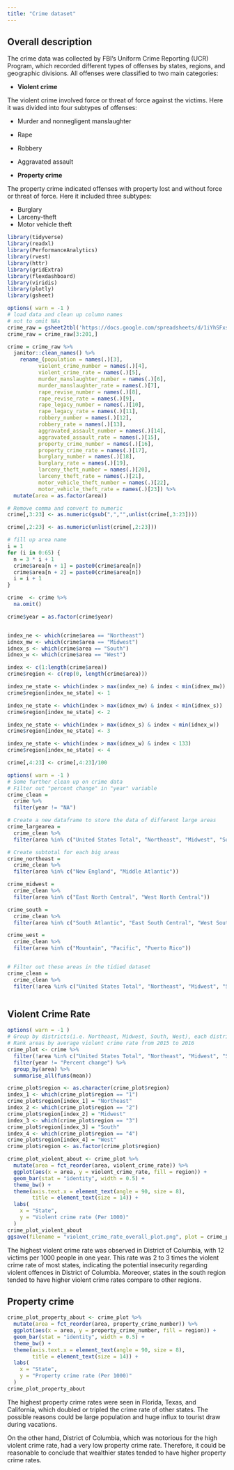 ```yaml
---
title: "Crime dataset"
---
```

## Overall description

The crime data was collected by FBI's Uniform Crime Reporting (UCR) Program, which recorded different types of offenses by states, regions, and geographic divisions. All offenses were classified to two main categories:

* **Violent crime**

The violent crime involved force or threat of force against the victims. Here it was divided into four subtypes of offenses:

 * Murder and nonnegligent manslaughter
 * Rape
 * Robbery
 * Aggravated assault

* **Property crime**

The property crime indicated offenses with property lost and without force or threat of force. Here it included three subtypes:

 * Burglary
 * Larceny-theft
 * Motor vehicle theft


```r
library(tidyverse)
library(readxl)
library(PerformanceAnalytics)
library(rvest)
library(httr)
library(gridExtra)
library(flexdashboard)
library(viridis)
library(plotly)
library(gsheet)
```



```r
options( warn = -1 )
# load data and clean up column names
# not to omit NAs
crime_raw = gsheet2tbl('https://docs.google.com/spreadsheets/d/1iYhSFxs_IdRDrfrn1xqdK6uesNKWRjCIJ2GYloO0Ll8/edit#gid=249460096') 
crime_raw = crime_raw[3:201,]

crime = crime_raw %>% 
  janitor::clean_names() %>% 
    rename_(population = names(.)[3],
          violent_crime_number = names(.)[4],
          violent_crime_rate = names(.)[5],
          murder_manslaughter_number = names(.)[6],
          murder_manslaughter_rate = names(.)[7],
          rape_revise_number = names(.)[8],
          rape_revise_rate = names(.)[9],
          rape_legacy_number = names(.)[10],
          rape_legacy_rate = names(.)[11],
          robbery_number = names(.)[12],
          robbery_rate = names(.)[13],
          aggravated_assault_number = names(.)[14],
          aggravated_assault_rate = names(.)[15],
          property_crime_number = names(.)[16],
          property_crime_rate = names(.)[17],
          burglary_number = names(.)[18],
          burglary_rate = names(.)[19],
          larceny_theft_number = names(.)[20],
          larceny_theft_rate = names(.)[21],
          motor_vehicle_theft_number = names(.)[22],
          motor_vehicle_theft_rate = names(.)[23]) %>% 
  mutate(area = as.factor(area)) 

# Remove comma and convert to numeric
crime[,3:23] <- as.numeric(gsub(",","",unlist(crime[,3:23])))

crime[,2:23] <- as.numeric(unlist(crime[,2:23]))

# fill up area name
i = 1
for (i in 0:65) {
  n = 3 * i + 1
  crime$area[n + 1] = paste0(crime$area[n]) 
  crime$area[n + 2] = paste0(crime$area[n])
  i = i + 1
}

crime  <- crime %>% 
  na.omit()

crime$year = as.factor(crime$year)


index_ne <- which(crime$area == "Northeast")
idnex_mw <- which(crime$area == "Midwest")
idnex_s <- which(crime$area == "South")
idnex_w <- which(crime$area == "West")

index <- c(1:length(crime$area))
crime$region <- c(rep(0, length(crime$area)))

index_ne_state <- which(index > max(index_ne) & index < min(idnex_mw))
crime$region[index_ne_state] <- 1

index_ne_state <- which(index > max(idnex_mw) & index < min(idnex_s))
crime$region[index_ne_state] <- 2

index_ne_state <- which(index > max(idnex_s) & index < min(idnex_w))
crime$region[index_ne_state] <- 3

index_ne_state <- which(index > max(idnex_w) & index < 133)
crime$region[index_ne_state] <- 4

crime[,4:23] <- crime[,4:23]/100

```



```r
options( warn = -1 )
# Some further clean up on crime data 
# Filter out "percent change" in "year" variable
crime_clean = 
  crime %>%
  filter(year != "NA")

# Create a new dataframe to store the data of different large areas
crime_largearea = 
  crime_clean %>%
  filter(area %in% c("United States Total", "Northeast", "Midwest", "South", "West"))

# Create subtotal for each big areas
crime_northeast = 
  crime_clean %>%
  filter(area %in% c("New England", "Middle Atlantic"))

crime_midwest = 
  crime_clean %>%
  filter(area %in% c("East North Central", "West North Central"))

crime_south = 
  crime_clean %>%
  filter(area %in% c("South Atlantic", "East South Central", "West South Central"))

crime_west = 
  crime_clean %>%
  filter(area %in% c("Mountain", "Pacific", "Puerto Rico"))


# Filter out these areas in the tidied dataset
crime_clean = 
  crime_clean %>%
  filter(!area %in% c("United States Total", "Northeast", "Midwest", "South", "West", "New England", "Middle Atlantic", "East North Central", "West North Central", "South Atlantic", "East South Central", "West South Central", "Mountain", "Pacific", "Puerto Rico"))



```



## Violent Crime Rate 


```r
options( warn = -1 )
# Group by districts(i.e. Northeast, Midwest, South, West), each district can be subdivide into smaller categories
# Rank areas by average violent crime rate from 2015 to 2016
crime_plot <- crime %>% 
  filter(!area %in% c("United States Total", "Northeast", "Midwest", "South", "West", "New England", "Middle Atlantic", "East North Central", "West North Central", "South Atlantic", "East South Central", "West South Central", "Mountain", "Pacific", "Puerto Rico")) %>%  
  filter(year != "Percent change") %>%
  group_by(area) %>%
  summarise_all(funs(mean))

crime_plot$region <- as.character(crime_plot$region)
index_1 <- which(crime_plot$region == "1")
crime_plot$region[index_1] = "Northeast"
index_2 <- which(crime_plot$region == "2")
crime_plot$region[index_2] = "Midwest"
index_3 <- which(crime_plot$region == "3")
crime_plot$region[index_3] = "South"
index_4 <- which(crime_plot$region == "4")
crime_plot$region[index_4] = "West"
crime_plot$region <- as.factor(crime_plot$region)

crime_plot_violent_about <- crime_plot %>% 
  mutate(area = fct_reorder(area, violent_crime_rate)) %>% 
  ggplot(aes(x = area, y = violent_crime_rate, fill = region)) +
  geom_bar(stat = "identity", width = 0.5) +
  theme_bw() +
  theme(axis.text.x = element_text(angle = 90, size = 8),
        title = element_text(size = 14)) +
  labs(
    x = "State",
    y = "Violent crime rate (Per 1000)"
  )
crime_plot_violent_about
ggsave(filename = "violent_crime_rate_overall_plot.png", plot = crime_plot_violent_about, width = 30, height = 20, units = "cm")


```

The highest violent crime rate was observed in District of Columbia, with 12 victims per 1000 people in one year. This rate was 2 to 3 times the violent crime rate of most states, indicating the potential insecurity regarding violent offences in District of Columbia. Moreover, states in the south region tended to have higher violent crime rates compare to other regions.


## Property crime

```r
crime_plot_property_about <- crime_plot %>% 
  mutate(area = fct_reorder(area, property_crime_number)) %>% 
  ggplot(aes(x = area, y = property_crime_number, fill = region)) +
  geom_bar(stat = "identity", width = 0.5) +
  theme_bw() +
  theme(axis.text.x = element_text(angle = 90, size = 8),
        title = element_text(size = 14)) +
  labs(
    x = "State",
    y = "Property crime rate (Per 1000)"
  )
crime_plot_property_about
```

The highest property crime rates were seen in Florida, Texas, and California, which doubled or tripled the crime rate of other states. The possible reasons could be large population and huge influx to tourist draw during vacations.

On the other hand, District of Columbia, which was notorious for the high violent crime rate, had a very low property crime rate. Therefore, it could be reasonable to conclude that wealthier states tended to have higher property crime rates.




